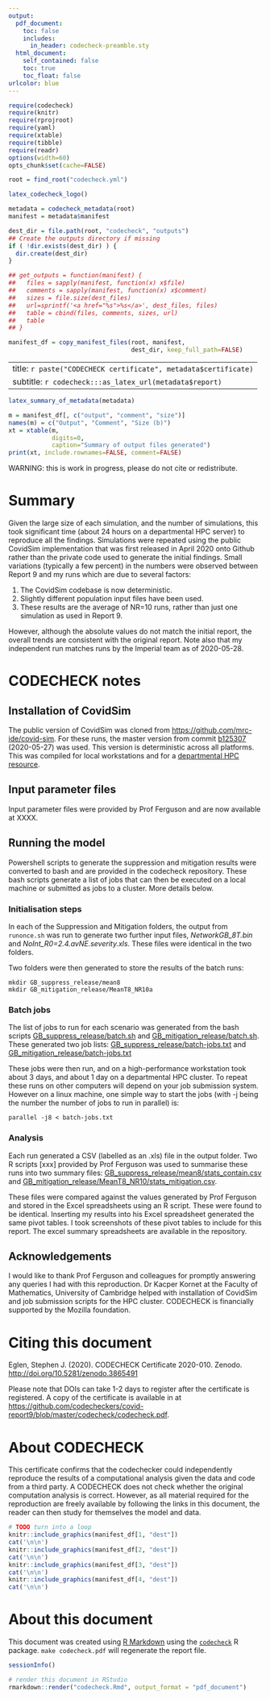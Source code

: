 ```yaml
---
output:
  pdf_document:
    toc: false
    includes:
      in_header: codecheck-preamble.sty
  html_document:
    self_contained: false
    toc: true
    toc_float: false
urlcolor: blue
---
```


```r
require(codecheck)
require(knitr)
require(rprojroot)
require(yaml)
require(xtable)
require(tibble)
require(readr)
options(width=60)
opts_chunk$set(cache=FALSE)

root = find_root("codecheck.yml")
```

```r
latex_codecheck_logo()
```

```r
metadata = codecheck_metadata(root)
manifest = metadata$manifest

dest_dir = file.path(root, "codecheck", "outputs")
## Create the outputs directory if missing
if ( !dir.exists(dest_dir) ) {
  dir.create(dest_dir)
}

## get_outputs = function(manifest) {
##   files = sapply(manifest, function(x) x$file)
##   comments = sapply(manifest, function(x) x$comment)
##   sizes = file.size(dest_files)
##   url=sprintf('<a href="%s">%s</a>', dest_files, files)
##   table = cbind(files, comments, sizes, url)
##   table
## }

manifest_df = copy_manifest_files(root, manifest,
                                  dest_dir, keep_full_path=FALSE)
```

---
title: `r paste("CODECHECK certificate", metadata$certificate)`
subtitle: `r codecheck:::as_latex_url(metadata$report)`
---

```r
latex_summary_of_metadata(metadata)
```

```r
m = manifest_df[, c("output", "comment", "size")]
names(m) = c("Output", "Comment", "Size (b)")
xt = xtable(m,
            digits=0,
            caption="Summary of output files generated")
print(xt, include.rownames=FALSE, comment=FALSE)
```


WARNING: this is work in progress, please do not cite or redistribute.

# Summary

Given the large size of each simulation, and the number of
simulations, this took significant time (about 24 hours on a
departmental HPC server) to reproduce all the findings.  Simulations
were repeated using the public CovidSim implementation that was first
released in April 2020 onto Github rather than the private code used
to generate the initial findings.  Small variations (typically a few
percent) in the numbers were observed between Report 9 and my runs
which are due to several factors:

1. The CovidSim codebase is now deterministic.
2. Slightly different population input files have been used.
3. These results are the average of NR=10 runs, rather than just one
   simulation as used in Report 9.

However, although the absolute values do not match the initial report,
the overall trends are consistent with the original report.  Note also
that my independent run matches runs by the Imperial team as of
2020-05-28.

\clearpage

# CODECHECK notes

## Installation of CovidSim

The public version of CovidSim was cloned from
<https://github.com/mrc-ide/covid-sim>.  For these runs, the master
version from commit [b125307](https://github.com/mrc-ide/covid-sim/commit/b125307e13d0a5226bff78b472b61a51516064e7) (2020-05-27) was used.  This version is
deterministic across all platforms.  This was compiled for local
workstations and for a [departmental HPC resource](https://www.maths.cam.ac.uk/computing/faculty-hpc-system-fawcett).


## Input parameter files

Input parameter files were provided by Prof Ferguson and are now
available at XXXX.

## Running the model

Powershell scripts to generate the suppression and mitigation results
were converted to bash and are provided in the codecheck repository.  These
bash scripts generate a list of jobs that can then be executed on a
local machine or submitted as jobs to a cluster.  More details below.

### Initialisation steps

In each of the Suppression and Mitigation folders, the output from
`runonce.sh` was run to generate two further input files,
*NetworkGB_8T.bin* and *NoInt_R0=2.4.avNE.severity.xls.* These files
were identical in the two folders.

Two folders were then generated to store the results of the batch runs:

```
mkdir GB_suppress_release/mean8
mkdir GB_mitigation_release/MeanT8_NR10a
```

### Batch jobs

The list of jobs to run for each scenario was generated from the bash
scripts
[GB_suppress_release/batch.sh](https://github.com/codecheckers/covid-report9/blob/master/GB_suppress_release/batch.sh)
and
[GB_mitigation_release/batch.sh](https://github.com/codecheckers/covid-report9/tree/master/GB_mitigation_release).  These generated two job lists: 
[GB_suppress_release/batch-jobs.txt](https://github.com/codecheckers/covid-report9/blob/master/GB_suppress_release/batch-jobs.txt)
and
[GB_mitigation_release/batch-jobs.txt](https://github.com/codecheckers/covid-report9/blob/master/GB_mitigation_release/batch-jobs.txt)

These jobs were then run, and on a high-performance workstation took
about 3 days, and about 1 day on a departmental HPC cluster.  To
repeat these runs on other computers will depend on your job
submission system.  However on a linux machine, one simple way to
start the jobs (with -j being the number the number of jobs to run in
parallel) is:

```
parallel -j8 < batch-jobs.txt
```


### Analysis

Each run generated a CSV (labelled as an .xls) file in the output
folder.  Two R scripts [xxx] provided by Prof Ferguson was used to summarise
these runs into two summary files: [GB_suppress_release/mean8/stats_contain.csv](<https://github.com/codecheckers/covid-report9/blob/master/GB_suppress_release/mean8/stats_contain.csv>)
and [GB_mitigation_release/MeanT8_NR10/stats_mitigation.csv](https://github.com/codecheckers/covid-report9/blob/master/GB_mitigation_release/MeanT8_NR10/stats_mitigation.csv).

These files were compared against the values generated by Prof
Ferguson and stored in the Excel spreadsheets using an R script.
These were found to be identical.  Inserting my results into his Excel
spreadsheet generated the same pivot tables.  I took screenshots of
these pivot tables to include for this report.  The excel summary
spreadsheets are available in the repository.


## Acknowledgements

I would like to thank Prof Ferguson and colleagues for promptly
answering any queries I had with this reproduction.  Dr Kacper Kornet
at the Faculty of Mathematics, University of Cambridge helped with
installation of CovidSim and job submission scripts for the HPC
cluster.  CODECHECK is financially supported by the Mozilla
foundation.


# Citing this document

Eglen, Stephen J. (2020). CODECHECK Certificate
2020-010. Zenodo. <http://doi.org/10.5281/zenodo.3865491>

Please note that DOIs can take 1-2 days to register after the
certificate is registered.  A copy of the certificate is available in
at
<https://github.com/codecheckers/covid-report9/blob/master/codecheck/codecheck.pdf>.


# About CODECHECK

This certificate confirms that the codechecker could independently
reproduce the results of a computational analysis given the data and
code from a third party.  A CODECHECK does not check whether the
original computation analysis is correct.  However, as all material
required for the reproduction are freely available by following the
links in this document, the reader can then study for themselves the
model and data.

\setcounter{table}{0}
\setcounter{figure}{0}
\captionsetup[table]{labelformat=addC}
\captionsetup[figure]{labelformat=addC}

\clearpage

```r
# TODO turn into a loop 
knitr::include_graphics(manifest_df[1, "dest"])
cat('\n\n')
knitr::include_graphics(manifest_df[2, "dest"])
cat('\n\n')
knitr::include_graphics(manifest_df[3, "dest"])
cat('\n\n')
knitr::include_graphics(manifest_df[4, "dest"])
cat('\n\n')
```

\clearpage
# About this document

This document was created using [R Markdown](https://rmarkdown.rstudio.com/) using the [`codecheck`](https://github.com/codecheckers/codecheck) R package.
`make codecheck.pdf` will regenerate the report file.

```r
sessionInfo()
```

```r
# render this document in RStudio
rmarkdown::render("codecheck.Rmd", output_format = "pdf_document") 
```
